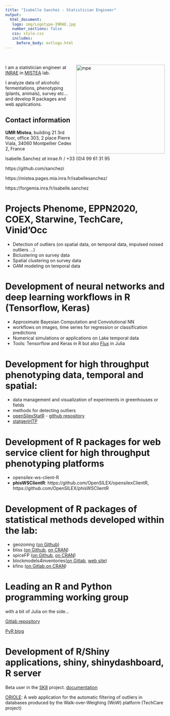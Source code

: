 ```yaml
---
title: "Isabelle Sanchez - Statistician Engineer"
output: 
  html_document:
   logo: img/Logotype-INRAE.jpg
   number_sections: false
   css: style.css
   includes:
     before_body: extlogo.html
---
```


<br>
  

<img src="img/photo_pro_is.PNG" alt="mpe" width = "280px" align="right"> </img>
 

I am a statistician engineer at [INRAE](https://www.inrae.fr/) in [MISTEA](https://www6.montpellier.inrae.fr/mistea/) lab. 

I analyze data of alcoholic fermentations, phenotyping (plants, animals), survey etc... and develop R packages and web applications.

## Contact information

**UMR Mistea**, building 21 3rd floor, office 303, 2 place Pierre Viala, 34060 Montpellier Cedex 2, France

Isabelle.Sanchez _at_ inrae.fr / +33 (0)4 99 61 31 95
    
https://github.com/sanchezi

https://mistea.pages.mia.inra.fr/isabellesanchez/

https://forgemia.inra.fr/isabelle.sanchez

# Projects Phenome, EPPN2020, COEX, Starwine, TechCare, Vinid'Occ

* Detection of outliers (on spatial data, on temporal data, impulsed noised outliers ...)
* Biclustering on survey data
* Spatial clustering on survey data
* GAM modeling on temporal data

# Development of neural networks and deep learning workflows in R (Tensorflow, Keras)

* Approximate Bayesian Computation and Convolutional NN
* workflows on images, time series for regression or classification predictions
* Numerical simulations or applications on Lake temporal data
* Tools: Tensorflow and Keras in R but also [Flux](https://fluxml.ai/Flux.jl/stable/) in Julia

# Development for high throughput phenotyping data, temporal and spatial:

* data management and visualization of experiments in greenhouses or fields
* methods for detecting outliers
* [openSilexStatR](https://sanchezi.github.io/openSilexStatR/) - [github repository](https://github.com/sanchezi/openSilexStatR)
* [statgenHTP](https://CRAN.R-project.org/package=statgenHTP)

# Development of R packages for web service client for high throughput phenotyping platforms

* opensilex-ws-client-R
* **phisWSClientR**: https://github.com/OpenSILEX/opensilexClientR, https://github.com/OpenSILEX/phisWSClientR

# Development of R packages of statistical methods developed within the lab:

* geozoning ([on Github](https://github.com/hazaeljones/geozoning))
* bliss ([on Github](https://github.com/pmgrollemund/bliss), [on CRAN](https://CRAN.R-project.org/package=bliss))
* spiceFP ([on Github](https://github.com/giraultg/SpiceFP), [on CRAN](https://CRAN.R-project.org/package=SpiceFP))
* blockmodels4inventories([on Gitlab](https://forgemia.inra.fr/nicolas.verzelen/blockmodels4inventories), [web site](https://nicolas.verzelen.pages.mia.inra.fr/blockmodels4inventories/))
* kfino ([on Gitlab](https://forgemia.inra.fr/isabelle.sanchez/kfino),[on CRAN](https://cran.r-project.org/package=kfino))

# Leading an R and Python programming working group

with a bit of Julia on the side...

[Gitlab repository](https://forgemia.inra.fr/gdtpyr/gdt_pyr)

[PyR blog](https://gdtpyr.pages.mia.inra.fr/blog/)

# Development of R/Shiny applications, shiny, shinydashboard, R server

Beta user in the [SK8](https://sk8.inrae.fr/) project. [documentation](https://docs.sk8.inrae.fr/)

[ORIOLE](https://oriole.sk8.inrae.fr/): A web application for the automatic filtering of outliers in databases produced by the Walk-over-Weighing (WoW) platform (TechCare project)
